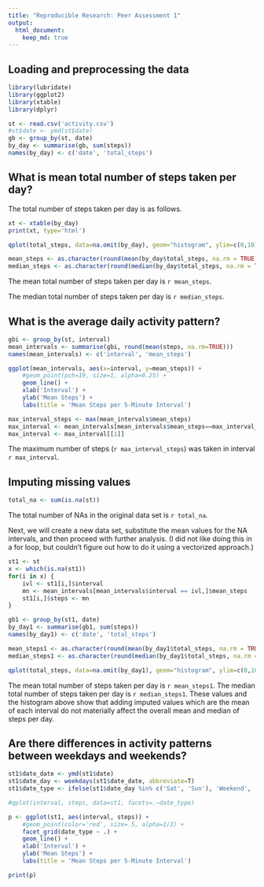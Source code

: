 ```yaml
---
title: "Reproducible Research: Peer Assessment 1"
output: 
  html_document:
    keep_md: true
---
```



## Loading and preprocessing the data
```r
library(lubridate)
library(ggplot2)
library(xtable)
library(dplyr)
```

```r
st <- read.csv('activity.csv')
#st$date <- ymd(st$date)
gb <- group_by(st, date)
by_day <- summarise(gb, sum(steps))
names(by_day) <- c('date', 'total_steps')
```


## What is mean total number of steps taken per day?

The total number of steps taken per day is as follows.
```r
xt <- xtable(by_day)
print(xt, type='html')
```

```r
qplot(total_steps, data=na.omit(by_day), geom="histogram", ylim=c(0,10), binwidth=500, xlab='Total Steps', main='Histogram of Total Steps per Day')
```
```r
mean_steps <- as.character(round(mean(by_day$total_steps, na.rm = TRUE)))
median_steps <- as.character(round(median(by_day$total_steps, na.rm = TRUE)))
```

The mean total number of steps taken per day is `r mean_steps`.

The median total number of steps taken per day is `r median_steps`.

## What is the average daily activity pattern?

```r
gbi <- group_by(st, interval)
mean_intervals <- summarise(gbi, round(mean(steps, na.rm=TRUE)))
names(mean_intervals) <- c('interval', 'mean_steps')

ggplot(mean_intervals, aes(x=interval, y=mean_steps)) + 
    #geom_point(pch=19, size=1, alpha=0.25) + 
    geom_line() + 
    xlab('Interval') + 
    ylab('Mean Steps') + 
    labs(title = 'Mean Steps per 5-Minute Interval')
```

```r
max_interval_steps <- max(mean_intervals$mean_steps)
max_interval <- mean_intervals[mean_intervals$mean_steps==max_interval_steps,]
max_interval <- max_interval[[1]]
```

The maximum number of steps (`r max_interval_steps`) was taken in interval `r max_interval`.


## Imputing missing values

```r
total_na <- sum(is.na(st))
```

The total number of NAs in the original data set is `r total_na`.

Next, we will create a new data set, substitute the mean values for the NA intervals, and then proceed with further analysis. (I did not like doing this in a for loop, but couldn't figure out how to do it using a vectorized approach.)

```r
st1 <- st
x <- which(is.na(st1))
for(i in x) {
    ivl <- st1[i,]$interval
    mn <- mean_intervals[mean_intervals$interval == ivl,]$mean_steps
    st1[i,]$steps <- mn
}

gb1 <- group_by(st1, date)
by_day1 <- summarise(gb1, sum(steps))
names(by_day1) <- c('date', 'total_steps')

mean_steps1 <- as.character(round(mean(by_day1$total_steps, na.rm = TRUE)))
median_steps1 <- as.character(round(median(by_day1$total_steps, na.rm = TRUE)))

qplot(total_steps, data=na.omit(by_day1), geom="histogram", ylim=c(0,10), binwidth=500, xlab='Total Steps', main='Histogram of Total Steps per Day')
```

The mean total number of steps taken per day is `r mean_steps1`. The median total number of steps taken per day is `r median_steps1`. These values and the histogram above show that adding imputed values which are the mean of each interval do not materially affect the overall mean and median of steps per day.



## Are there differences in activity patterns between weekdays and weekends?

```r
st1$date_date <- ymd(st1$date)
st1$date_day <- weekdays(st1$date_date, abbreviate=T)
st1$date_type <- ifelse(st1$date_day %in% c('Sat', 'Sun'), 'Weekend', 'Weekday')

#qplot(interval, steps, data=st1, facets=.~date_type)

p <- ggplot(st1, aes(interval, steps)) + 
    #geom_point(color='red', size=.5, alpha=1/2) + 
    facet_grid(date_type ~ .) + 
    geom_line() + 
    xlab('Interval') + 
    ylab('Mean Steps') + 
    labs(title = 'Mean Steps per 5-Minute Interval')

print(p)


```
